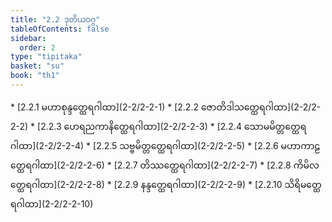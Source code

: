 ```yaml
---
title: "2.2 ဒုတိယဝဂ္ဂ"
tableOfContents: false
sidebar:
  order: 2
type: "tipitaka"
basket: "su"
book: "th1"
---
```



<DynamicBreadcrumb />



<TableOfContents book="th1" section="2.2">
* [2.2.1 မဟာစုန္ဒတ္ထေရဂါထာ](2-2/2-2-1)
* [2.2.2 ဇောတိဒါသတ္ထေရဂါထာ](2-2/2-2-2)
* [2.2.3 ဟေရညကာနိတ္ထေရဂါထာ](2-2/2-2-3)
* [2.2.4 သောမမိတ္တတ္ထေရဂါထာ](2-2/2-2-4)
* [2.2.5 သဗ္ဗမိတ္တတ္ထေရဂါထာ](2-2/2-2-5)
* [2.2.6 မဟာကာဠတ္ထေရဂါထာ](2-2/2-2-6)
* [2.2.7 တိဿတ္ထေရဂါထာ](2-2/2-2-7)
* [2.2.8 ကိမိလတ္ထေရဂါထာ](2-2/2-2-8)
* [2.2.9 နန္ဒတ္ထေရဂါထာ](2-2/2-2-9)
* [2.2.10 သိရိမတ္ထေရဂါထာ](2-2/2-2-10)
</TableOfContents>